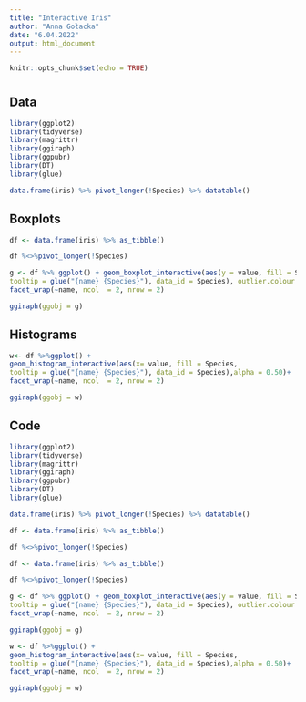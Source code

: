 ```yaml
---
title: "Interactive Iris"
author: "Anna Gołacka"
date: "6.04.2022"
output: html_document
---
```


```r
knitr::opts_chunk$set(echo = TRUE)
```

# {.tabset}
## Data
```r
library(ggplot2)
library(tidyverse)
library(magrittr)
library(ggiraph)
library(ggpubr)
library(DT)
library(glue)

data.frame(iris) %>% pivot_longer(!Species) %>% datatable()

```

## Boxplots
```r

df <- data.frame(iris) %>% as_tibble() 

df %<>%pivot_longer(!Species)

g <- df %>% ggplot() + geom_boxplot_interactive(aes(y = value, fill = Species,
tooltip = glue("{name} {Species}"), data_id = Species), outlier.colour = "black") + 
facet_wrap(~name, ncol  = 2, nrow = 2)

ggiraph(ggobj = g)
```
## Histograms
```r
w<- df %>%ggplot() + 
geom_histogram_interactive(aes(x= value, fill = Species,
tooltip = glue("{name} {Species}"), data_id = Species),alpha = 0.50)+
facet_wrap(~name, ncol  = 2, nrow = 2)

ggiraph(ggobj = w)
```
## Code
```r
library(ggplot2)
library(tidyverse)
library(magrittr)
library(ggiraph)
library(ggpubr)
library(DT)
library(glue)

data.frame(iris) %>% pivot_longer(!Species) %>% datatable()

df <- data.frame(iris) %>% as_tibble() 

df %<>%pivot_longer(!Species)

df <- data.frame(iris) %>% as_tibble() 

df %<>%pivot_longer(!Species)

g <- df %>% ggplot() + geom_boxplot_interactive(aes(y = value, fill = Species,
tooltip = glue("{name} {Species}"), data_id = Species), outlier.colour = "black") + 
facet_wrap(~name, ncol  = 2, nrow = 2)

ggiraph(ggobj = g)

w <- df %>%ggplot() + 
geom_histogram_interactive(aes(x= value, fill = Species,
tooltip = glue("{name} {Species}"), data_id = Species),alpha = 0.50)+
facet_wrap(~name, ncol  = 2, nrow = 2)

ggiraph(ggobj = w)
```